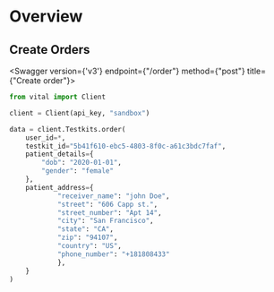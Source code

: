 
# Overview

## Create Orders

<Swagger version={'v3'} endpoint={"/order"} method={"post"} title={"Create order"}>

```python
from vital import Client

client = Client(api_key, "sandbox")

data = client.Testkits.order(
    user_id=*,
    testkit_id="5b41f610-ebc5-4803-8f0c-a61c3bdc7faf",
    patient_details={
        "dob": "2020-01-01",
        "gender": "female"
    },
    patient_address={
            "receiver_name": "john Doe",
            "street": "606 Capp st.",
            "street_number": "Apt 14",
            "city": "San Francisco",
            "state": "CA",
            "zip": "94107",
            "country": "US",
            "phone_number": "+181808433"
            },
    }
)
```

</Swagger>
